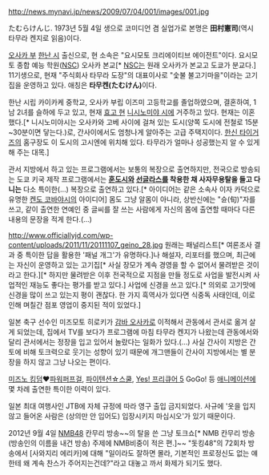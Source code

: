 http://news.mynavi.jp/news/2009/07/04/001/images/001.jpg

たむらけんじ. 1973년 5월 4일 생으로 코미디언 겸 실업가로 본명은 '''田村憲司'''(역시 타무라 켄지로 읽음)이다.

[[오사카 부]] [[한난 시]] 출신으로, 현 소속은 "요시모토 크리에이티브 에이전트"이다. 요시모토 종합 예능 학원([[NSC]]) 오사카 본교[* [[NSC]]는 원래 오사카가 본교고 도쿄가 분교다.] 11기생으로, 현재 "주식회사 타무라 도장"의 대표이사로 "숯불 불고기마을"이라는 고기집을 운영하고 있다. 애칭은 '''타무켄(たむけん)'''이다.

한난 시립 카이카케 중학교, 오사카 부립 이즈미 고등학교를 졸업하였으며, 결혼하여, 1남 2녀를 슬하에 두고 있고, 현재 [[효고 현]] [[니시노미야 시]]에 거주하고 있다. 현재는 이혼했다.[* 니시노미야시는 오사카와 고베 사이에 걸쳐 있는 도시(양쪽 도시에 전철로 15분~30분이면 닿는다.)로, 간사이에서도 엄청나게 알아주는 고급 주택지이다. [[한신 타이거즈]]의 홈구장도 이 도시의 고시엔에 위치해 있다. 타무라가 얼마나 성공했는지 알 수 있게 해 주는 대목.]

관서 지방에서 하고 있는 프로그램에서는 보통의 복장으로 출연하지만, 전국으로 방송되는 도쿄 키국 제작 프로그램에서는 '''[[훈도시]]와 [[선글라스]]를 착용한 채 사자무용탈을 들고 다니는''' 다소 특이한(...) 복장으로 출연하고 있다.[* 아이디어는 같은 소속사 이자 카덕으로 유명한 [[켄도 코바야시]]의 아이디어] 몸도 그냥 알몸이 아니라, 상반신에는 "슌(旬)"자를 쓰고, 같이 출연한 연예인 중 글씨를 잘 쓰는 사람에게 자신의 몸에 출연할 때마다 다른 내용의 문장을 적게 한다.(...)

http://www.officiallyjd.com/wp-content/uploads/2011/11/20111107_geino_28.jpg
원래는 패널리스트[* 여론조사 결과 중 특이한 답을 활용한 '패널 개그'가 유명하다.]나 해설자, 리포터를 했으며, 최근에는 자신이 운영하고 있는 고기집[* 사실 장모가 계속 경영을 할 수 없어서 물려받은 것이라고 한다.][* 하지만 물려받은 이후 전국적으로 지점을 만들 정도로 사업을 발전시켜 사업적인 재능도 좋다는 평가를 받고 있다.] 사업에 신경을 쓰고 있다.[* 의외로 고기맛에 신경을 많이 쓰고 있는지 평이 괜찮다. 한 가지 흑역사가 있다면 식중독 사태인데, 이로 인해 며칠간 점포 영업이 중지된 적이 있었다.]

일본 축구 선수인 미즈모토 히로키가 [[감바 오사카]]로 이적해서 관동에서 관서로 옮겨 살게 되었는데, 집에서 TV를 보다가 프로그램에 마침 타무라 켄지가 나왔는데 관동에서와 달리 관서에서는 정장을 입고 있어서 놀랐다는 일화가 있다.(...) 사실 간사이 지방은 간토에 비해 토크력으로 웃기는 성향이 있기 때문에 개그맨들이 간사이 지방에서는 별 분장을 하지 않고 그냥 나오는 편이다.

[[미즈노 킹덤]]♥[[파워퍼프걸]], [[파이텐션☆스쿨]], [[Yes! 프리큐어 5]] GoGo! 등 [[애니메이션]]에 몇 차례 출연한 특이한 이력이 있다.

일본 최대 여행사인 JTB에 자체 규정에 따라 영구 출입 금지되었다. 사규에 '옷을 입지 않고 들어온 사람은 (상의만 안 입어도) 입장시키지 마십시오'가 있기 때문이다.

2012년 9월 4일 [[NMB48]] 칸무리 방송~~의 탈을 쓴 그냥 토크쇼[* NMB 칸무리 방송 (방송인의 이름을 내건 방송) 주제에 NMB비중이 적은 편.]~~ "돗킹48"의 72회차 방송에서 [사와지리 에리카]에 대해 "일이라도 잘하면 몰라, 기본적인 프로정신도 없는 얘한테 왜 계속 찬스가 주어지는건데?"라고 대놓고 까서 화제가 되기도 했다. 

